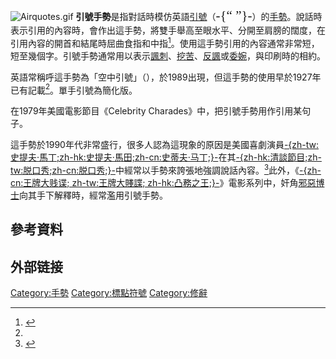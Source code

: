 [[Image:Airquotes.gif|right]]
'''引號手勢'''是指對話時模仿英語[[引號|引號]]（<span style="font-family:'times new roman'; font-size:150%">-{“ ”}-</span>）的[[手勢|手勢]]。說話時表示引用的內容時，會作出這手勢，將雙手舉高至眼水平、分開至肩膀的闊度，在引用內容的開首和結尾時屈曲食指和中指<ref name="Phrase Finder">{{cite web |url=http://www.phrases.org.uk/meanings/air-quotes.html |title=Air quotes |accessdate=18 November 2008 |last=Martin |first=Gary |work=The Phrase Finder |archiveurl=https://web.archive.org/web/20081103020926/http://www.phrases.org.uk/meanings/air-quotes.html |archivedate=2008年11月3日 |deadurl=no }}</ref>。使用這手勢引用的內容通常非常短，短至幾個字。引號手勢通常用以表示[[諷刺|諷刺]]、[[挖苦|挖苦]]、[[反諷|反諷]]或[[委婉|委婉]]，與印刷時的{{link-en|着重引號|scare quotes}}相約。

英語常稱呼這手勢為「空中引號」（{{lang|en|air quotes}}），於1989出現，但這手勢的使用早於1927年已有記載<ref name="Phrase Finder" />。單手引號為簡化版。

在1979年美國電影節目《Celebrity Charades》中，把引號手勢用作引用某句子。

這手勢於1990年代非常盛行，很多人認為這現象的原因是美國喜劇演員[[史提夫·馬丁|-{zh-tw:史提夫·馬丁;zh-hk:史提夫·馬田;zh-cn:史蒂夫·马丁;}-]]在其[[清談節目|-{zh-hk:清談節目;zh-tw:脱口秀;zh-cn:脱口秀;}-]]中經常以手勢來誇張地強調說話內容。<ref>{{Cite book
 | last = Frum
 | first = David
 | authorlink =
 | title = How We Got Here: The '70s, the decade that brought you modern life, for better or worse
 | publisher = BasicBooks
 | date = 2000
 | location = New York
 | pages = [https://archive.org/details/howwegothere70sd00frum/page/421 421]
 | url =https://archive.org/details/howwegothere70sd00frum
 | doi =
 | oclc = 45706071
 | id =
 | isbn = 0-465-04196-5}}</ref>此外，《[[王牌大賤諜|-{zh-cn:王牌大贱谍; zh-tw:王牌大賤諜; zh-hk:凸務之王;}-]]》電影系列中，奸角[[邪惡博士|邪惡博士]]向其手下解釋時，經常濫用引號手勢。

==參考資料==
{{Reflist}}

==外部链接==
{{commons category|Air quotes}}

{{手势}}
[[Category:手勢|Category:手勢]]
[[Category:標點符號|Category:標點符號]]
[[Category:修辭|Category:修辭]]